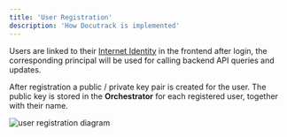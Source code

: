```yaml
---
title: 'User Registration'
description: 'How Docutrack is implemented'
---
```

Users are linked to their [Internet Identity](https://internetcomputer.org/internet-identity) in the frontend after login, the corresponding principal will be used for calling backend API queries and
updates.

After registration a public / private key pair is created for the user.
The public key is stored in the **Orchestrator** for each registered user, together with their name.

![user registration diagram](https://github.com/icp-hub-it/ic-docutrack/raw/main/docs/images/user-registration.png)
